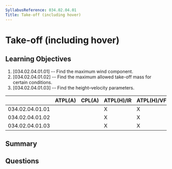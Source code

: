 ```yaml
---
SyllabusReference: 034.02.04.01
Title: Take-off (including hover)
---
```


# Take-off (including hover)

## Learning Objectives

1. [034.02.04.01.01] -- Find the maximum wind component.
2. [034.02.04.01.02] -- Find the maximum allowed take-off mass for certain
   conditions.
3. [034.02.04.01.03] -- Find the height–velocity parameters.

|                 | ATPL(A) | CPL(A) | ATPL(H)/IR | ATPL(H)/VFR | CPL(H) | IR  | CBIR(A) |
| --------------- | ------- | ------ | ---------- | ----------- | ------ | --- | ------- |
| 034.02.04.01.01 |         |        | X          | X           | X      |     |         |
| 034.02.04.01.02 |         |        | X          | X           | X      |     |         |
| 034.02.04.01.03 |         |        | X          | X           | X      |     |         |

## Summary

## Questions
